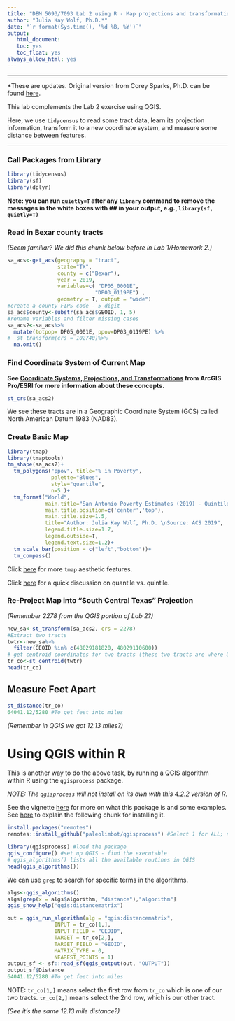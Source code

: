 ---
title: "DEM 5093/7093 Lab 2 using R - Map projections and transformations"
author: "Julia Kay Wolf, Ph.D.*"
date: "`r format(Sys.time(), '%d %B, %Y')`"
output:
   html_document:
   toc: yes
   toc_float: yes
always_allow_html: yes
---
***
*These are updates. Original version from Corey Sparks, Ph.D. can be found [here](https://github.com/coreysparks/DEM7093/blob/main/code/Lab%202%20in%20R.Rmd).  

This lab complements the Lab 2 exercise using QGIS. 

Here, we use `tidycensus` to read some tract data, learn its projection information, transform it to a new coordinate system, and measure some distance between features.

***

### Call Packages from Library
```{r}
library(tidycensus)
library(sf)
library(dplyr)
```
**Note: you can run `quietly=T` after any `library` command to remove the messages in the white boxes with ## in your output, e.g., `library(sf, quietly=T)`** 


### Read in Bexar county tracts

*(Seem familiar? We did this chunk below before in Lab 1/Homework 2.)*

```{r, results="hide"}
sa_acs<-get_acs(geography = "tract",
                state="TX",
                county = c("Bexar"),
                year = 2019,
                variables=c( "DP05_0001E", 
                            "DP03_0119PE") ,
                geometry = T, output = "wide")
#create a county FIPS code - 5 digit
sa_acs$county<-substr(sa_acs$GEOID, 1, 5)
#rename variables and filter missing cases
sa_acs2<-sa_acs%>%
  mutate(totpop= DP05_0001E, ppov=DP03_0119PE) %>%
#  st_transform(crs = 102740)%>%
  na.omit()
```


### Find Coordinate System of Current Map

**See [Coordinate Systems, Projections, and Transformations](https://pro.arcgis.com/en/pro-app/latest/help/mapping/properties/coordinate-systems-and-projections.htm) from ArcGIS Pro/ESRI for more information about these concepts.**
```{r}
st_crs(sa_acs2)
```
We see these tracts are in a Geographic Coordinate System (GCS) called North American Datum 1983 (NAD83).

### Create Basic Map
```{r}
library(tmap)
library(tmaptools)
tm_shape(sa_acs2)+
  tm_polygons("ppov", title="% in Poverty",
              palette="Blues",
              style="quantile",
              n=5 )+
  tm_format("World",
            main.title="San Antonio Poverty Estimates (2019) - Quintile Breaks",
            main.title.position=c('center','top'),
            main.title.size=1.5,
            title="Author: Julia Kay Wolf, Ph.D. \nSource: ACS 2019",
            legend.title.size=1.7,
            legend.outside=T,
            legend.text.size=1.2)+
  tm_scale_bar(position = c("left","bottom"))+
  tm_compass()
```

Click [here](https://www.rdocumentation.org/packages/tmap/versions/3.3-3/topics/tm_layout) for more `tmap` aesthetic features.  

Click [here](https://www.statology.org/percentile-vs-quartile-vs-quantile/) for a quick discussion on quantile vs. quintile. 


### Re-Project Map into "South Central Texas" Projection

*(Remember 2278 from the QGIS portion of Lab 2?)*

```{r}
new_sa<-st_transform(sa_acs2, crs = 2278)
#Extract two tracts
twtr<-new_sa%>%
  filter(GEOID %in% c(48029181820, 48029110600))
# get centroid coordinates for two tracts (these two tracts are where UTSA Main and Downtown Campuses are)
tr_co<-st_centroid(twtr)
head(tr_co)
```


## Measure Feet Apart
```{r}
st_distance(tr_co)
64041.12/5280 #To get feet into miles
```
*(Remember in QGIS we got 12.13 miles?)*


# Using QGIS within R
This is another way to do the above task, by running a QGIS algorithm within R using the `qgisprocess` package. 

*NOTE: The `qgisprocess` will not install on its own with this 4.2.2 version of R.*


See the vignette [here](https://github.com/paleolimbot/qgisprocess) for more on what this package is and some examples.
See [here](https://paleolimbot.github.io/qgisprocess/) to explain the following chunk for installing it.

```{r, eval=F}
install.packages("remotes")
remotes::install_github("paleolimbot/qgisprocess") #Select 1 for ALL; next there will be a pop-up box, select Yes.
```


```{r}
library(qgisprocess) #load the package
qgis_configure() #set up QGIS - find the executable
# qgis_algorithms() lists all the available routines in QGIS
head(qgis_algorithms())
```

We can use `grep` to search for specific terms in the algorithms. 

```{r}
algs<-qgis_algorithms()
algs[grep(x = algs$algorithm, "distance"),"algorithm"]
qgis_show_help("qgis:distancematrix")
```

```{r}
out = qgis_run_algorithm(alg = "qgis:distancematrix",
               INPUT = tr_co[1,],
               INPUT_FIELD = "GEOID", 
               TARGET = tr_co[2,],
               TARGET_FIELD = "GEOID",
               MATRIX_TYPE = 0, 
               NEAREST_POINTS = 1)
output_sf <- sf::read_sf(qgis_output(out, "OUTPUT"))
output_sf$Distance
64041.12/5280 #To get feet into miles
```
NOTE: `tr_co[1,]` means select the first row from `tr_co` which is one of our two tracts. `tr_co[2,]` means select the 2nd row, which is our other tract.

*(See it's the same 12.13 mile distance?)* 

